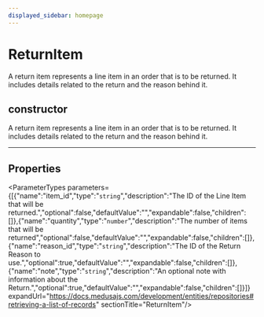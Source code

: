```yaml
---
displayed_sidebar: homepage
---
```



# ReturnItem

A return item represents a line item in an order that is to be returned. It includes details related to the return and the reason behind it.

## constructor

A return item represents a line item in an order that is to be returned. It includes details related to the return and the reason behind it.

___

## Properties

<ParameterTypes parameters={[{"name":"item_id","type":"`string`","description":"The ID of the Line Item that will be returned.","optional":false,"defaultValue":"","expandable":false,"children":[]},{"name":"quantity","type":"`number`","description":"The number of items that will be returned","optional":false,"defaultValue":"","expandable":false,"children":[]},{"name":"reason_id","type":"`string`","description":"The ID of the Return Reason to use.","optional":true,"defaultValue":"","expandable":false,"children":[]},{"name":"note","type":"`string`","description":"An optional note with information about the Return.","optional":true,"defaultValue":"","expandable":false,"children":[]}]} expandUrl="https://docs.medusajs.com/development/entities/repositories#retrieving-a-list-of-records" sectionTitle="ReturnItem"/>
